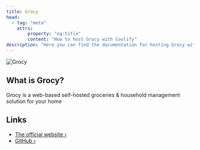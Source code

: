 ```yaml
---
title: Grocy
head:
  - tag: "meta"
    attrs:
        property: "og:title"
        content: "How to host Grocy with Coolify"
description: "Here you can find the documentation for hosting Grocy with Coolify."
---
```



<Badge text="One-click setup." variant="note" size="large" />

![Grocy](https://raw.githubusercontent.com/grocy/grocy/master/public/img/logo.svg?sanitize=true)

## What is Grocy?

Grocy is a web-based self-hosted groceries & household management solution for your home

## Links

- [The official website ›](https://grocy.info)
- [GitHub ›](https://github.com/grocy/grocy)

